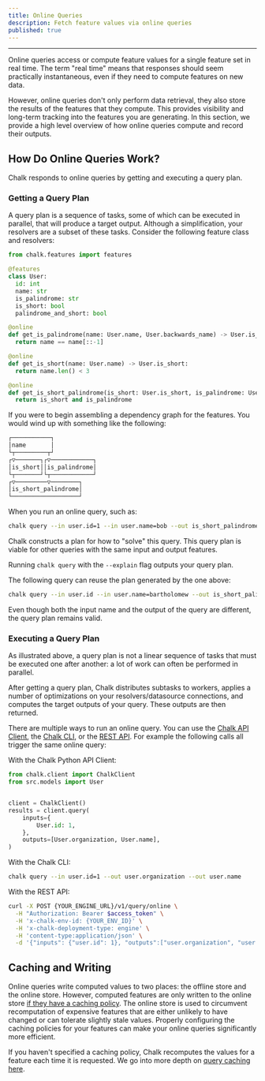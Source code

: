 ```yaml
---
title: Online Queries
description: Fetch feature values via online queries
published: true
---
```



---

Online queries access or compute feature values for a single feature
set in real time. The term "real time" means that responses should seem
practically instantaneous, even if they need to compute features on new data.

However, online queries don't only perform data retrieval, they also store
the results of the features that they compute. This provides visibility and
long-term tracking into the features you are generating. In this section,
we provide a high level overview of how online queries compute and record
their outputs.

## How Do Online Queries Work?

Chalk responds to online queries by getting and executing a query plan.

### Getting a Query Plan

A query plan is a sequence of tasks, some of which can be executed in parallel,
that will produce a target output. Although a simplification, your resolvers
are a subset of these tasks. Consider the following feature class and resolvers:

```python
from chalk.features import features

@features
class User:
  id: int
  name: str
  is_palindrome: str
  is_short: bool
  palindrome_and_short: bool

@online
def get_is_palindrome(name: User.name, User.backwards_name) -> User.is_palindrome:
  return name == name[::-1]

@online
def get_is_short(name: User.name) -> User.is_short:
  return name.len() < 3

@online
def get_is_short_palindrome(is_short: User.is_short, is_palindrome: User.is_palindrome) -> User.is_short_palindrome:
  return is_short and is_palindrome
```

If you were to begin assembling a dependency graph for the features. You would wind up with something
like the following:

```bash
┌───────────┐
│name       │
└┬─────────┬┘
┌▽───────┐┌▽────────────┐
│is_short││is_palindrome│
└┬───────┘└┬────────────┘
┌▽─────────▽────────┐
│is_short_palindrome│
└───────────────────┘
```

When you run an online query, such as:

```bash
chalk query --in user.id=1 --in user.name=bob --out is_short_palindrome
```

Chalk constructs a plan for how to "solve" this query. This query plan is viable
for other queries with the same input and output features.

<TipInfo> Running `chalk query` with the `--explain` flag outputs your query plan. </TipInfo>

The following query can reuse the plan generated by the one above:

```bash
chalk query --in user.id --in user.name=bartholomew --out is_short_palindrome
```

Even though both the input name and the output of the query are different, the query plan
remains valid.

### Executing a Query Plan

As illustrated above, a query plan is not a linear sequence of tasks that must
be executed one after another: a lot of work can often be performed in
parallel.

After getting a query plan, Chalk distributes subtasks to workers, applies
a number of optimizations on your resolvers/datasource connections, and
computes the target outputs of your query. These outputs are then returned.

There are multiple ways to run an online query. You can use the
[Chalk API Client](/api-docs#ChalkClient.query),
the [Chalk CLI](/docs/query-basics), or the [REST API](/docs/query-basics#rest-api). For
example the following calls all trigger the same online query:

With the Chalk Python API Client:
```python
from chalk.client import ChalkClient
from src.models import User


client = ChalkClient()
results = client.query(
    inputs={
        User.id: 1,
    },
    outputs=[User.organization, User.name],
)
```

With the Chalk CLI:
```bash
chalk query --in user.id=1 --out user.organization --out user.name
```

With the REST API:
```bash
curl -X POST {YOUR_ENGINE_URL}/v1/query/online \
  -H "Authorization: Bearer $access_token" \
  -H 'x-chalk-env-id: {YOUR_ENV_ID}' \
  -H 'x-chalk-deployment-type: engine' \
  -H 'content-type:application/json' \
  -d '{"inputs": {"user.id": 1}, "outputs":["user.organization", "user.name""]}'
```


## Caching and Writing

Online queries write computed values to two places: the offline store
and the online store. However, computed features are only written to
the online store [if they have a caching policy](/docs/feature-caching).
The online store is used to circumvent recomputation of expensive features
that are either unlikely to have changed or can tolerate slightly stale
values. Properly configuring the caching policies for your features
can make your online queries significantly more efficient.

If you haven't specified a caching policy, Chalk recomputes the
values for a feature each time it is requested. We go into more depth
on [query caching here](/docs/query-caching).
